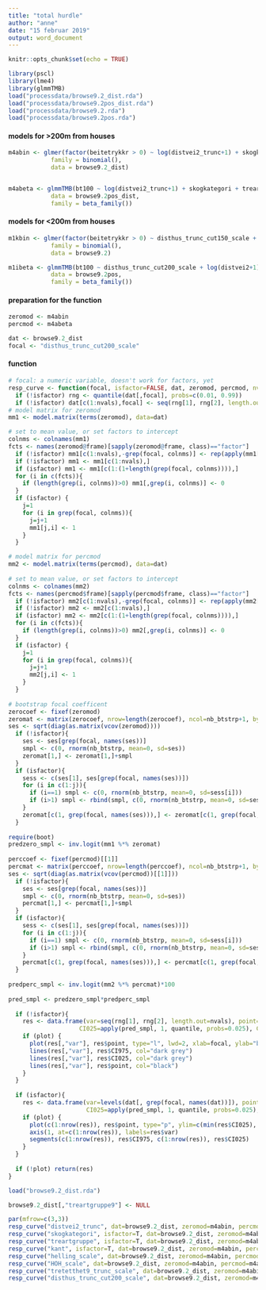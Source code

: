 ```yaml
---
title: "total hurdle"
author: "anne"
date: "15 februar 2019"
output: word_document
---
```


```r
knitr::opts_chunk$set(echo = TRUE)
```


```r
library(pscl)
library(lme4)
library(glmmTMB)
load("processdata/browse9.2_dist.rda")
load("processdata/browse9.2pos_dist.rda")
load("processdata/browse9.2.rda")
load("processdata/browse9.2pos.rda")
```

#### models for >200m from houses
```r

m4abin <- glmer(factor(beitetrykkr > 0) ~ log(distvei2_trunc+1) + skogkategori + treartgruppe + ac_scale + kant + helling_scale + HOH_scale + I(HOH_scale^2) + tretetthet9_trunc_scale + (1|KOMNR),
            family = binomial(),
            data = browse9.2_dist)


m4abeta <- glmmTMB(bt100 ~ log(distvei2_trunc+1) + skogkategori + treartgruppe + ac_scale + kant + helling_scale + HOH_scale + I(HOH_scale^2) + tretetthet9_trunc_scale + (1|KOMNR),
            data = browse9.2pos_dist,
            family = beta_family())

```

#### models for <200m from houses
```r
m1kbin <- glmer(factor(beitetrykkr > 0) ~ disthus_trunc_cut150_scale + log(distvei2+1) + skogkategori + treartgruppe + ac_scale + kant + helling_scale + HOH_scale + I(HOH_scale^2) + tretetthet9_trunc_scale + (1|KOMNR),
            family = binomial(),
            data = browse9.2)

m1ibeta <- glmmTMB(bt100 ~ disthus_trunc_cut200_scale + log(distvei2+1) + skogkategori + treartgruppe + ac_scale + kant + helling_scale + HOH_scale + I(HOH_scale^2) + tretetthet9_trunc_scale + log(distvei2+1)*skogkategori + (1|KOMNR),
            data = browse9.2pos,
            family = beta_family()) 

```

#### preparation for the function
```r
zeromod <- m4abin
percmod <- m4abeta

dat <- browse9.2_dist
focal <- "disthus_trunc_cut200_scale"
```

#### function
```r
# focal: a numeric variable, doesn't work for factors, yet 
resp_curve <- function(focal, isfactor=FALSE, dat, zeromod, percmod, nvals=100, plot=T, nb_btstrp=999){
  if (!isfactor) rng <- quantile(dat[,focal], probs=c(0.01, 0.99))
  if (!isfactor) dat[c(1:nvals),focal] <- seq(rng[1], rng[2], length.out=nvals)
# model matrix for zeromod
mm1 <- model.matrix(terms(zeromod), data=dat)

# set to mean value, or set factors to intercept
colnms <- colnames(mm1)
fcts <- names(zeromod@frame)[sapply(zeromod@frame, class)=="factor"]
  if (!isfactor) mm1[c(1:nvals),-grep(focal, colnms)] <- rep(apply(mm1[,-grep(focal, colnms)], 2, median), each=nvals)
  if (!isfactor) mm1 <- mm1[c(1:nvals),] 
  if (isfactor) mm1 <- mm1[c(1:(1+length(grep(focal, colnms)))),] 
  for (i in c(fcts)){
    if (length(grep(i, colnms))>0) mm1[,grep(i, colnms)] <- 0
  }
  if (isfactor) {
    j=1
    for (i in grep(focal, colnms)){
      j=j+1
      mm1[j,i] <- 1
    }
  }

# model matrix for percmod
mm2 <- model.matrix(terms(percmod), data=dat)
  
# set to mean value, or set factors to intercept
colnms <- colnames(mm2)
fcts <- names(percmod$frame)[sapply(percmod$frame, class)=="factor"]
  if (!isfactor) mm2[c(1:nvals),-grep(focal, colnms)] <- rep(apply(mm2[,-grep(focal, colnms)], 2, median), each=nvals)
  if (!isfactor) mm2 <- mm2[c(1:nvals),] 
  if (isfactor) mm2 <- mm2[c(1:(1+length(grep(focal, colnms)))),] 
  for (i in c(fcts)){
    if (length(grep(i, colnms))>0) mm2[,grep(i, colnms)] <- 0
  }
  if (isfactor) {
    j=1
    for (i in grep(focal, colnms)){
      j=j+1
      mm2[j,i] <- 1
    }
  }
  
# bootstrap focal coefficent
zerocoef <- fixef(zeromod)
zeromat <- matrix(zerocoef, nrow=length(zerocoef), ncol=nb_btstrp+1, byrow=F)
ses <- sqrt(diag(as.matrix(vcov(zeromod))))
  if (!isfactor){
    ses <- ses[grep(focal, names(ses))]
    smpl <- c(0, rnorm(nb_btstrp, mean=0, sd=ses))
    zeromat[1,] <- zeromat[1,]+smpl
  } 
  if (isfactor){
    sess <- c(ses[1], ses[grep(focal, names(ses))])
    for (i in c(1:j)){
      if (i==1) smpl <- c(0, rnorm(nb_btstrp, mean=0, sd=sess[i]))
      if (i>1) smpl <- rbind(smpl, c(0, rnorm(nb_btstrp, mean=0, sd=sess[i])))
    }
    zeromat[c(1, grep(focal, names(ses))),] <- zeromat[c(1, grep(focal, names(ses))),]+smpl
  } 
  
require(boot)
predzero_smpl <- inv.logit(mm1 %*% zeromat) 
  
perccoef <- fixef(percmod)[[1]]
percmat <- matrix(perccoef, nrow=length(perccoef), ncol=nb_btstrp+1, byrow=F)
ses <- sqrt(diag(as.matrix(vcov(percmod))[[1]]))
  if (!isfactor){
    ses <- ses[grep(focal, names(ses))]
    smpl <- c(0, rnorm(nb_btstrp, mean=0, sd=ses))
    percmat[1,] <- percmat[1,]+smpl
  }
  if (isfactor){
    sess <- c(ses[1], ses[grep(focal, names(ses))])
    for (i in c(1:j)){
      if (i==1) smpl <- c(0, rnorm(nb_btstrp, mean=0, sd=sess[i]))
      if (i>1) smpl <- rbind(smpl, c(0, rnorm(nb_btstrp, mean=0, sd=sess[i])))
    }
    percmat[c(1, grep(focal, names(ses))),] <- percmat[c(1, grep(focal, names(ses))),]+smpl
  } 
  
predperc_smpl <- inv.logit(mm2 %*% percmat)*100 
  
pred_smpl <- predzero_smpl*predperc_smpl
  
  if (!isfactor){
    res <- data.frame(var=seq(rng[1], rng[2], length.out=nvals), point=pred_smpl[,1], mean=apply(pred_smpl, 1, mean), sd=apply(pred_smpl, 1, sd), 
                    CI025=apply(pred_smpl, 1, quantile, probs=0.025), CI975=apply(pred_smpl, 1, quantile, probs=0.975))
    if (plot) {
      plot(res[,"var"], res$point, type="l", lwd=2, xlab=focal, ylab="browsing pressure")
      lines(res[,"var"], res$CI975, col="dark grey")
      lines(res[,"var"], res$CI025, col="dark grey")
      lines(res[,"var"], res$point, col="black")
    }
  }
  
  if (isfactor){
    res <- data.frame(var=levels(dat[, grep(focal, names(dat))]), point=pred_smpl[,1], mean=apply(pred_smpl, 1, mean), sd=apply(pred_smpl, 1, sd), 
                      CI025=apply(pred_smpl, 1, quantile, probs=0.025), CI975=apply(pred_smpl, 1, quantile, probs=0.975))
    if (plot) {
      plot(c(1:nrow(res)), res$point, type="p", ylim=c(min(res$CI025), max(res$CI975)), xlab=focal, ylab="browsing pressure", xaxt = 'n')
      axis(1, at=c(1:nrow(res)), labels=res$var)
      segments(c(1:nrow(res)), res$CI975, c(1:nrow(res)), res$CI025)
    }
  }
  
  if (!plot) return(res)
}

```


```r
load("browse9.2_dist.rda")

browse9.2_dist[,"treartgruppe9"] <- NULL

par(mfrow=c(3,3))
resp_curve("distvei2_trunc", dat=browse9.2_dist, zeromod=m4abin, percmod=m4abeta, nvals=100, plot=T, nb_btstrp=999)
resp_curve("skogkategori", isfactor=T, dat=browse9.2_dist, zeromod=m4abin, percmod=m4abeta, nvals=100, plot=T, nb_btstrp=999)
resp_curve("treartgruppe", isfactor=T, dat=browse9.2_dist, zeromod=m4abin, percmod=m4abeta, nvals=100, plot=T, nb_btstrp=999)
resp_curve("kant", isfactor=T, dat=browse9.2_dist, zeromod=m4abin, percmod=m4abeta, nvals=100, plot=T, nb_btstrp=999)
resp_curve("helling_scale", dat=browse9.2_dist, zeromod=m4abin, percmod=m4abeta, nvals=100, plot=T, nb_btstrp=999)
resp_curve("HOH_scale", dat=browse9.2_dist, zeromod=m4abin, percmod=m4abeta, nvals=100, plot=T, nb_btstrp=999)
resp_curve("tretetthet9_trunc_scale", dat=browse9.2_dist, zeromod=m4abin, percmod=m4abeta, nvals=100, plot=T, nb_btstrp=999)
resp_curve("disthus_trunc_cut200_scale", dat=browse9.2_dist, zeromod=m4abin, percmod=m4abeta, nvals=100, plot=T, nb_btstrp=999)

```

